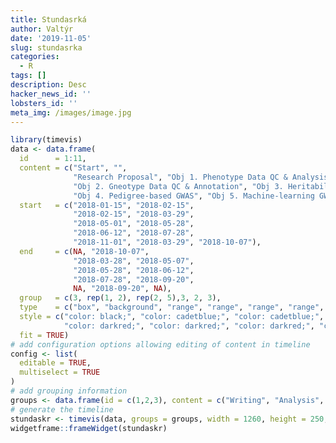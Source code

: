 ```yaml
---
title: Stundasrká
author: Valtýr
date: '2019-11-05'
slug: stundasrka
categories:
  - R
tags: []
description: Desc
hacker_news_id: ''
lobsters_id: ''
meta_img: /images/image.jpg
---
```


```r
library(timevis)
data <- data.frame(
  id      = 1:11,
  content = c("Start", "", 
              "Research Proposal", "Obj 1. Phenotype Data QC & Analysis",
              "Obj 2. Gneotype Data QC & Annotation", "Obj 3. Heritability Analysis", 
              "Obj 4. Pedigree-based GWAS", "Obj 5. Machine-learning GWAS", "Finish", "", "Hand-in"),
  start   = c("2018-01-15", "2018-02-15", 
              "2018-02-15", "2018-03-29",
              "2018-05-01", "2018-05-28", 
              "2018-06-12", "2018-07-28", 
              "2018-11-01", "2018-03-29", "2018-10-07"),
  end     = c(NA, "2018-10-07", 
              "2018-03-28", "2018-05-07", 
              "2018-05-28", "2018-06-12", 
              "2018-07-28", "2018-09-20", 
              NA, "2018-09-20", NA),
  group   = c(3, rep(1, 2), rep(2, 5),3, 2, 3),
  type    = c("box", "background", "range", "range", "range", "range", "range", "range", "box", "background", "box"),
  style = c("color: black;", "color: cadetblue;", "color: cadetblue;", "color: darkred;",
            "color: darkred;", "color: darkred;", "color: darkred;", "color: darkred;", "color: black;", "color: darkred;", "color: black;"),
  fit = TRUE)
# add configuration options allowing editing of content in timeline
config <- list(
  editable = TRUE,
  multiselect = TRUE
)
# add grouping information
groups <- data.frame(id = c(1,2,3), content = c("Writing", "Analysis", "Admin"))
# generate the timeline
stundaskr <- timevis(data, groups = groups, width = 1260, height = 250, options = config)
widgetframe::frameWidget(stundaskr)
```

